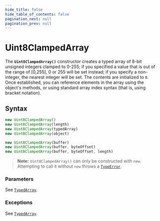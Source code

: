 ```yaml
---
hide_title: false
hide_table_of_contents: false
pagination_next: null
pagination_prev: null
---
```

# Uint8ClampedArray

The **`Uint8ClampedArray()`** constructor creates a typed array
of 8-bit unsigned integers clamped to 0-255; if you specified a value that is out of the
range of \[0,255], 0 or 255 will be set instead; if you specify a non-integer, the
nearest integer will be set. The contents are initialized to `0`. Once
established, you can reference elements in the array using the object's methods, or
using standard array index syntax (that is, using bracket notation).

## Syntax

```js
new Uint8ClampedArray()
new Uint8ClampedArray(length)
new Uint8ClampedArray(typedArray)
new Uint8ClampedArray(object)

new Uint8ClampedArray(buffer)
new Uint8ClampedArray(buffer, byteOffset)
new Uint8ClampedArray(buffer, byteOffset, length)
```

> **Note:** `Uint8ClampedArray()` can only be constructed with `new`. Attempting to call it without `new` throws a [`TypeError`](../../globals/TypeError/TypeError.mdx).

### Parameters

See [`TypedArray`](https://developer.mozilla.org/docs/Web/JavaScript/Reference/Global_Objects/TypedArray#parameters).

### Exceptions

See [`TypedArray`](https://developer.mozilla.org/docs/Web/JavaScript/Reference/Global_Objects/TypedArray#exceptions).

